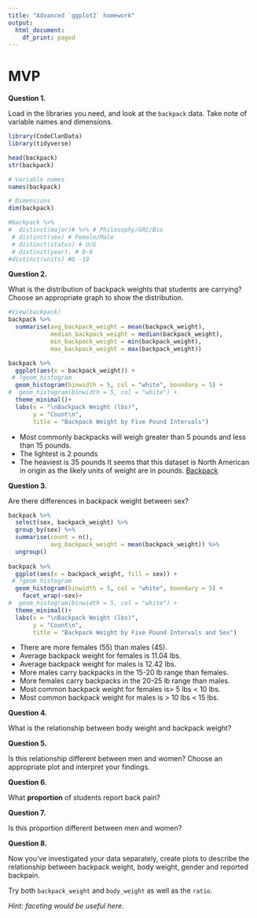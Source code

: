 ```yaml
---
title: "Advanced `ggplot2` homework"
output:
  html_document:
    df_print: paged
---
```

# MVP

**Question 1.**  

Load in the libraries you need, and look at the `backpack` data. Take note of variable names and dimensions. 

```r
library(CodeClanData)
library(tidyverse)
```

```r
head(backpack)
str(backpack)

# Variable names
names(backpack)

# Dimensions
dim(backpack)

#backpack %>% 
#  distinct(major)# %>% # Philosophy/GRC/Bio
 # distinct(sex) # Female/Male
 # distinct(status) # U/G
 # distinct(year). # 0-6
#distinct(units) #0 -19
```

**Question 2.**

What is the distribution of backpack weights that students are carrying? Choose an appropriate graph to show the distribution. 

```r
#View(backpack)
backpack %>% 
  summarise(avg_backpack_weight = mean(backpack_weight),
            median_backpack_weight = median(backpack_weight),
            min_backpack_weight = min(backpack_weight),
            max_backpack_weight = max(backpack_weight))

backpack %>% 
  ggplot(aes(x = backpack_weight)) +
 # ?geom_histogram
  geom_histogram(binwidth = 5, col = "white", boundary = 5) +
#  geom_histogram(binwidth = 5, col = "white") +
  theme_minimal()+
  labs(x = "\nBackpack Weight (lbs)",
       y = "Count\n",
       title = "Backpack Weight by Five Pound Intervals")
```

* Most commonly backpacks will weigh greater than 5 pounds and less than 15 pounds. 
* The lightest is 2 pounds
* The heaviest is 35 pounds
It seems that this dataset is North American in origin as the likely units of weight are in pounds. [Backpack](https://en.wikipedia.org/wiki/Backpack)

**Question 3.**  

Are there differences in backpack weight between sex?   

```r
backpack %>% 
  select(sex, backpack_weight) %>% 
  group_by(sex) %>% 
  summarise(count = n(),
            avg_backpack_weight = mean(backpack_weight)) %>% 
  ungroup()
  
backpack %>% 
  ggplot(aes(x = backpack_weight, fill = sex)) +
 # ?geom_histogram
  geom_histogram(binwidth = 5, col = "white", boundary = 5) +
    facet_wrap(~sex)+
#  geom_histogram(binwidth = 5, col = "white") +
  theme_minimal()+
  labs(x = "\nBackpack Weight (lbs)",
       y = "Count\n",
       title = "Backpack Weight by Five Pound Intervals and Sex")
```
* There are more females (55) than males (45). 
* Average backpack weight for females is 11.04 lbs.
* Average backpack weight for males is 12.42 lbs.
* More males carry backpacks in the 15-20 lb range than females.
* More females carry backpacks in the 20-25 lb range than males. 
* Most common backpack weight for females is> 5 lbs < 10 lbs.
* Most common backpack weight for males is > 10 lbs < 15 lbs.



**Question 4.**  

What is the relationship between body weight and backpack weight?


**Question 5.**  

Is this relationship different between men and women? Choose an appropriate plot and interpret your findings.  


**Question 6.**  

What **proportion** of students report back pain?   


**Question 7.**  

Is this proportion different between men and women? 


**Question 8.**  

Now you've investigated your data separately, create plots to describe the relationship between backpack weight, body weight, gender and reported backpain.

Try both `backpack_weight` and `body_weight` as well as the `ratio`.   

*Hint: faceting would be useful here*.  



